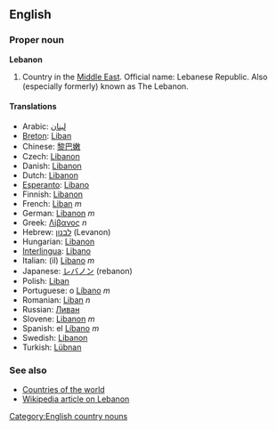 ==English==
===Proper noun===
'''Lebanon'''

# Country in the [[Middle East]].  Official name: Lebanese Republic.  Also (especially formerly) known as The Lebanon.

====Translations====
*Arabic: [[لبنان]]
*[[Breton]]: [[Liban]]
*Chinese: [[黎巴嫩]]
*Czech: [[Libanon]]
*Danish: [[Libanon]]
*Dutch: [[Libanon]]
*[[Esperanto]]: [[Libano]]
*Finnish: [[Libanon]]
*French: [[Liban]] ''m''
*German: [[Libanon]] ''m''
*Greek: [[Λίβανος]] ''n''
*Hebrew: [[לבנון]] (Levanon)
*Hungarian: [[Libanon]]
*[[Interlingua]]: [[Libano]]
*Italian: (il) [[Libano]] ''m''
*Japanese: [[レバノン]] (rebanon)
*Polish: [[Liban]]
*Portuguese: o [[Líbano]] ''m''
*Romanian: [[Liban]] ''n''
*Russian: [[Ливан]]
*Slovene: [[Libanon]] ''m''
*Spanish: el [[Líbano]] ''m''
*Swedish: [[Libanon]]
*Turkish: [[Lübnan]]

===See also===
*[[Countries of the world]]
*[[w:Lebanon|Wikipedia article on Lebanon]]
[[Category:English country nouns]]